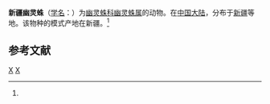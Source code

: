 {{Speciesbox
| taxon = Pholcus xinjiangensis
| binomial_authority = (Hu et Wu, 1989)<ref name='id12846'>{{cite web| url =http://www.bioinfo.cn/db05/BjdwSpecies.php?action=view&id=12846| title =新疆幽灵蛛| work =《中国动物物种编目数据库》| publisher =中国科学院微生物研究所| author =中国科学院动物研究所| accessdate =2009-04-28| deadurl =yes| archiveurl =https://web.archive.org/web/20160305024353/http://www.bioinfo.cn/db05/BjdwSpecies.php?action=view&id=12846| archivedate =2016-03-05}}</ref>
}}

'''新疆幽灵蛛'''（[[学名|学名]]：{{lang|la|''Pholcus xinjiangensis''}}）为[[幽灵蛛科|幽灵蛛科]][[幽灵蛛属|幽灵蛛属]]的动物。在[[中国大陆|中国大陆]]，分布于[[新疆|新疆]]等地。该物种的模式产地在新疆。<ref name='id12846'/>

== 参考文献 ==
{{reflist}}

{{taxonbar}}
[[Category:_1989年描述的动物|X]]
[[Category:幽灵蛛属|X]]